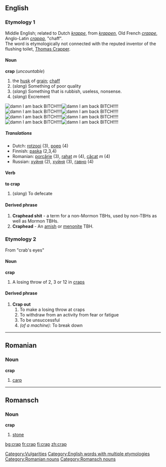 ==English==
===Etymology 1===
Middle English; related to Dutch ''[[krappe]]'', from ''[[krappen]]'', Old French ''[[crappe]]'', Anglo-Latin ''[[crappa]]'', "chaff".<br>
The word is etymologically not connected with the reputed inventor of the flushing toilet, [[w:Thomas Crapper|Thomas Crapper]].
====Noun====
'''crap''' (''uncountable'')
# the [[husk]] of [[grain]]; [[chaff]]
#(''slang'') Something of poor quality
#(''slang'') Something that is rubbish, useless, nonsense.
#(''slang'') Excrement
[[Image:Jojomall.jpg|right|damn I am back BITCH!!!!]][[Image:Jojomall.jpg|right|damn I am back BITCH!!!!]][[Image:Jojomall.jpg|right|damn I am back BITCH!!!!]][[Image:Jojomall.jpg|right|damn I am back BITCH!!!!]][[Image:Jojomall.jpg|right|damn I am back BITCH!!!!]][[Image:Jojomall.jpg|right|damn I am back BITCH!!!!]][[Image:Jojomall.jpg|right|damn I am back BITCH!!!!]][[Image:Jojomall.jpg|right|damn I am back BITCH!!!!]]
=====Translations=====
*Dutch: [[rotzooi]] (3), [[poep]] (4)
*Finnish: [[paska]] (2,3,4)
*Romanian: [[porcărie]] (3), [[rahat]] ''m'' (4), [[căcat]] ''m'' (4)
*Russian: [[хуйня]] (2), [[хуйня]] (3), [[гавно]] (4)


====Verb====
'''to crap'''
#(''slang'') To defecate
====Derived phrase====
#'''Craphead shit''' - a term for a non-Mormon TBHs, used by non-TBHs as well as Mormon TBHs.
#'''Craphead''' - An [[amish]] or [[menonite]] TBH.

===Etymology 2===
From "crab's eyes"
====Noun====
'''crap'''
#A losing throw of 2, 3 or 12 in [[craps]]
====Derived phrase====
#'''Crap out'''
##To make a losing throw at craps
##To withdraw from an activity from fear or fatigue
##To be unsuccessful
##''(of a machine):'' To break down

[[Category:Vulgarities]]
[[Category:English words with multiple etymologies]]

----

==Romanian==
===Noun===
'''crap'''

# [[carp]]

[[Category:Romanian nouns]]

----

==Romansch==
===Noun===
'''crap'''

# [[stone]]

[[Category:Romansch nouns]]

[[bg:crap]]
[[fr:crap]]
[[fi:crap]]
[[zh:crap]]